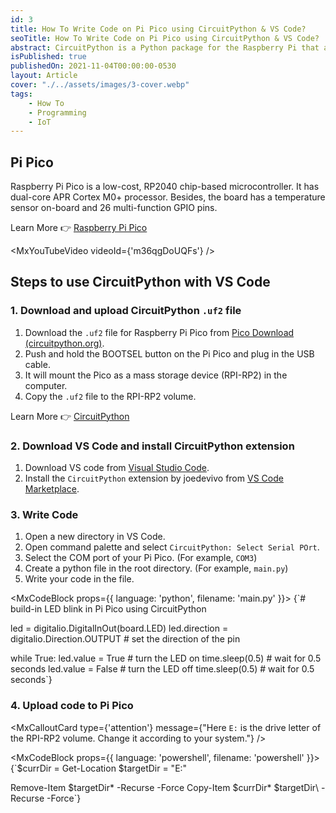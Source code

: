 ```yaml
---
id: 3
title: How To Write Code on Pi Pico using CircuitPython & VS Code?
seoTitle: How To Write Code on Pi Pico using CircuitPython & VS Code?
abstract: CircuitPython is a Python package for the Raspberry Pi that allows you to write code in Python. It is a Python package for the Raspberry Pi that allows you to write code in Python. It is a Python package for the Raspberry Pi that allows you to write code in Python.
isPublished: true
publishedOn: 2021-11-04T00:00:00-0530
layout: Article
cover: "./../assets/images/3-cover.webp"
tags:
    - How To
    - Programming
    - IoT
---
```


## Pi Pico

Raspberry Pi Pico is a low-cost, RP2040 chip-based microcontroller. It has dual-core APR Cortex M0+ processor. Besides, the board has a temperature sensor on-board and 26 multi-function GPIO pins.

Learn More 👉 [Raspberry Pi Pico](https://www.raspberrypi.com/documentation/microcontrollers/raspberry-pi-pico.html)

<MxYouTubeVideo videoId={'m36qgDoUQFs'} />

<!-- todo: pi pico pinout image -->

## Steps to use CircuitPython with VS Code

### 1. Download and upload CircuitPython `.uf2` file

1. Download the `.uf2` file for Raspberry Pi Pico from [Pico Download (circuitpython.org)](https://circuitpython.org/board/raspberry_pi_pico/).
2. Push and hold the BOOTSEL button on the Pi Pico and plug in the USB cable.
3. It will mount the Pico as a mass storage device (RPI-RP2) in the computer.
4. Copy the `.uf2` file to the RPI-RP2 volume.

Learn More 👉 [CircuitPython](https://circuitpython.org/)

<MxImage alt="connect Pi Pico" src="./../assets/images/3-connect-pi-pico.png" orientation="horizontal" size="half" />

### 2. Download VS Code and install CircuitPython extension

1. Download VS code from [Visual Studio Code](https://code.visualstudio.com/).
2. Install the `CircuitPython` extension by joedevivo from [VS Code Marketplace](https://marketplace.visualstudio.com/items?itemName=joedevivo.vscode-circuitpython).

<MxImage alt="CircuitPython demo" src="./../assets/images/3-circuitpython-demo.gif" orientation="horizontal" size="full" />

### 3. Write Code

1. Open a new directory in VS Code.
2. Open command palette and select `CircuitPython: Select Serial POrt`.
3. Select the COM port of your Pi Pico. (For example, `COM3`)
4. Create a python file in the root directory. (For example, `main.py`)
5. Write your code in the file.

<MxCodeBlock props={{ language: 'python', filename: 'main.py' }}>
{`# build-in LED blink in Pi Pico using CircuitPython


led = digitalio.DigitalInOut(board.LED)
led.direction = digitalio.Direction.OUTPUT # set the direction of the pin

while True:
    led.value = True # turn the LED on
    time.sleep(0.5) # wait for 0.5 seconds
    led.value = False # turn the LED off
    time.sleep(0.5) # wait for 0.5 seconds`}
</MxCodeBlock>

### 4. Upload code to Pi Pico

<MxCalloutCard
type={'attention'}
message={"Here `E:` is the drive letter of the RPI-RP2 volume. Change it according to your system."}
/>

<MxCodeBlock props={{ language: 'powershell', filename: 'powershell' }}>
{`$currDir = Get-Location
$targetDir = "E:"

Remove-Item $targetDir\* -Recurse -Force
Copy-Item $currDir\* $targetDir\ -Recurse -Force`}
</MxCodeBlock>
